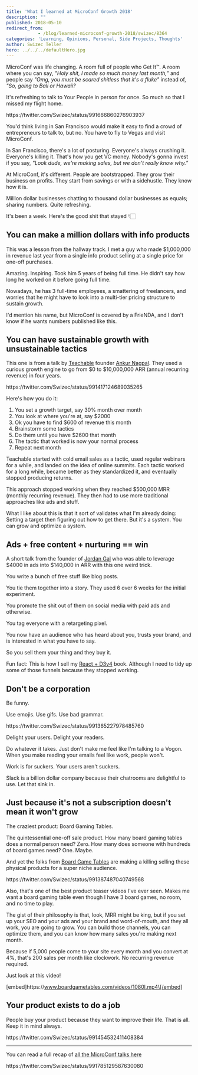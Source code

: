 ```yaml
---
title: 'What I learned at MicroConf Growth 2018'
description: ""
published: 2018-05-10
redirect_from: 
            - /blog/learned-microconf-growth-2018/swizec/8364
categories: 'Learning, Opinions, Personal, Side Projects, Thoughts'
author: Swizec Teller
hero: ../../../defaultHero.jpg
---
```

MicroConf was life changing. A room full of people who Get It™. A room where you can say, _"Holy shit, I made so much money last month,”_ and people say _"Omg, you must be scared shitless that it's a fluke"_ instead of, _"So, going to Bali or Hawaii?_



It's refreshing to talk to Your People in person for once. So much so that I missed my flight home.



https&#x3A;//twitter.com/Swizec/status/991666860276903937



You'd think living in San Francisco would make it easy to find a crowd of entrepreneurs to talk to, but no. You have to fly to Vegas and visit MicroConf.



In San Francisco, there's a lot of posturing. Everyone's always crushing it. Everyone's killing it. That's how you get VC money. Nobody's gonna invest if you say, _"Look dude, we're making sales, but we don't really know why.”_



At MicroConf, it's different. People are bootstrapped. They grow their business on profits. They start from savings or with a sidehustle. They know how it is.



Million dollar businesses chatting to thousand dollar businesses as equals; sharing numbers. Quite refreshing.



It's been a week. Here's the good shit that stayed 👇🏻



## You can make a million dollars with info products



This was a lesson from the hallway track. I met a guy who made $1,000,000 in revenue last year from a single info product selling at a single price for one-off purchases.



Amazing. Inspiring. Took him 5 years of being full time. He didn't say how long he worked on it before going full time.



Nowadays, he has 3 full-time employees, a smattering of freelancers, and worries that he might have to look into a multi-tier pricing structure to sustain growth.



I'd mention his name, but MicroConf is covered by a FrieNDA, and I don't know if he wants numbers published like this.



## You can have sustainable growth with unsustainable tactics



This one is from a talk by [Teachable](https://teachable.com/) founder [Ankur Nagpal](https://twitter.com/ankurnagpal?lang=en). They used a curious growth engine to go from $0 to $10,000,000 ARR (annual recurring revenue) in four years.



https&#x3A;//twitter.com/Swizec/status/991417124689035265



Here's how you do it:



1. You set a growth target, say 30% month over month
2. You look at where you're at, say $2000
3. Ok you have to find $600 of revenue this month
4. Brainstorm some tactics
5. Do them until you have $2600 that month
6. The tactic that worked is now your normal process
7. Repeat next month



Teachable started with cold email sales as a tactic, used regular webinars for a while, and landed on the idea of online summits. Each tactic worked for a long while, became better as they standardized it, and eventually stopped producing returns.



This approach stopped working when they reached $500,000 MRR (monthly recurring revenue). They then had to use more traditional approaches like ads and stuff.



What I like about this is that it sort of validates what I'm already doing: Setting a target then figuring out how to get there. But it's a system. You can grow and optimize a system.



## Ads + free content + nurturing == win



A short talk from the founder of [Jordan Gal](https://jordangal.lpages.co/jordangal-com/) who was able to leverage $4000 in ads into $140,000 in ARR with this one weird trick.



You write a bunch of free stuff like blog posts.



You tie them together into a story. They used 6 over 6 weeks for the initial experiment.



You promote the shit out of them on social media with paid ads and otherwise.



You tag everyone with a retargeting pixel.



You now have an audience who has heard about you, trusts your brand, and is interested in what you have to say.



So you sell them your thing and they buy it.



Fun fact: This is how I sell my [React + D3v4](https://swizec.com/reactd3js/) book. Although I need to tidy up some of those funnels because they stopped working.



## Don't be a corporation



Be funny.



Use emojis. Use gifs. Use bad grammar.



https&#x3A;//twitter.com/Swizec/status/991365227978485760



Delight your users. Delight your readers.



Do whatever it takes. Just don't make me feel like I'm talking to a Vogon. When you make reading your emails feel like work, people won't.



Work is for suckers. Your users aren't suckers.



Slack is a billion dollar company because their chatrooms are delightful to use. Let that sink in.



## Just because it's not a subscription doesn't mean it won't grow



The craziest product: Board Gaming Tables.



The quintessential one-off sale product. How many board gaming tables does a normal person need? Zero. How many does someone with hundreds of board games need? One. Maybe.



And yet the folks from [Board Game Tables](http://boardgametables.com) are making a killing selling these physical products for a super niche audience.



https&#x3A;//twitter.com/Swizec/status/991387487040749568



Also, that's one of the best product teaser videos I've ever seen. Makes me want a board gaming table even though I have 3 board games, no room, and no time to play.



The gist of their philosophy is that, look, MRR might be king, but if you set up your SEO and your ads and your brand and word-of-mouth, and they all work, you are going to grow. You can build those channels, you can optimize them, and you can know how many sales you're making next month.



Because if 5,000 people come to your site every month and you convert at 4%, that's 200 sales per month like clockwork. No recurring revenue required.



Just look at this video!



\[embed]https&#x3A;//www.boardgametables.com/videos/1080l.mp4\[/embed]



## Your product exists to do a job



People buy your product because they want to improve their life. That is all. Keep it in mind always.



https&#x3A;//twitter.com/Swizec/status/991454532411408384



* * *



You can read a full recap of [all the MicroConf talks here](https://microconf.gen.co/)



https&#x3A;//twitter.com/Swizec/status/991785129587630080